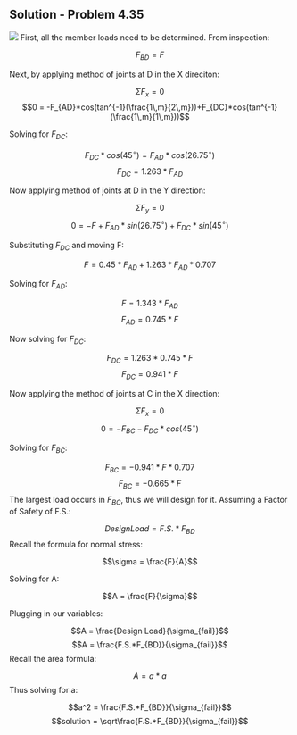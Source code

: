 ## Solution - Problem 4.35

![](images/157.png)
First, all the member loads need to be determined. From inspection:

$$F_{BD} = F$$

Next, by applying method of joints at D in the X direciton:

$$\Sigma F_x = 0$$
$$0 = -F_{AD}*cos(tan^{-1}(\frac{1\,m}{2\,m}))+F_{DC}*cos(tan^{-1}(\frac{1\,m}{1\,m}))$$

Solving for $F_{DC}$:

$$F_{DC}*cos(45^\circ) = F_{AD}*cos(26.75^\circ)$$
$$F_{DC} = 1.263*F_{AD}$$

Now applying method of joints at D in the Y direction:

$$\Sigma F_y = 0$$
$$ 0 = -F+F_{AD}*sin(26.75^\circ)+F_{DC}*sin(45^\circ)$$

Substituting $F_{DC}$ and moving F:

$$F = 0.45*F_{AD}+1.263*F_{AD}*0.707$$

Solving for $F_{AD}$:

$$F = 1.343*F_{AD}$$
$$F_{AD} = 0.745*F$$

Now solving for $F_{DC}$:

$$F_{DC} = 1.263*0.745*F$$
$$F_{DC} = 0.941*F$$

Now applying the method of joints at C in the X direction:

$$\Sigma F_x = 0$$
$$0 = -F_{BC}-F_{DC}*cos(45^\circ)$$

Solving for $F_{BC}$:

$$F_{BC} = -0.941*F*0.707$$
$$F_{BC} = -0.665*F$$
The largest load occurs in $F_{BC}$, thus we will design for it. Assuming a Factor of Safety of F.S.:

$$Design Load = F.S.*F_{BD}$$
Recall the formula for normal stress:

$$\sigma = \frac{F}{A}$$

Solving for A:

$$A = \frac{F}{\sigma}$$

Plugging in our variables:

$$A = \frac{Design Load}{\sigma_{fail}}$$
$$A = \frac{F.S.*F_{BD}}{\sigma_{fail}}$$
Recall the area formula:

$$A = a*a$$
Thus solving for a:

$$a^2 = \frac{F.S.*F_{BD}}{\sigma_{fail}}$$
$$solution = \sqrt\frac{F.S.*F_{BD}}{\sigma_{fail}}$$
